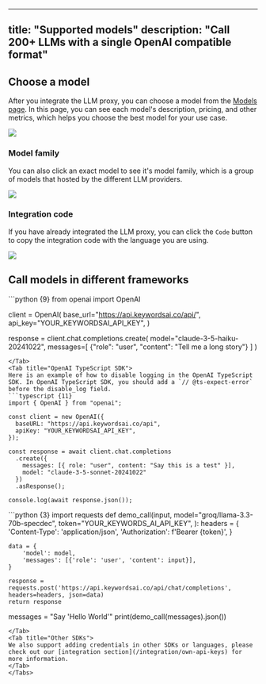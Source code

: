 
---
title: "Supported models"
description: "Call 200+ LLMs with a single OpenAI compatible format"
---


## Choose a model
After you integrate the LLM proxy, you can choose a model from the [Models page](https://platform.keywordsai.co/platform/models). In this page, you can see each model's description, pricing, and other metrics, which helps you choose the best model for your use case.
<Frame>
<img src="https://keywordsai-static.s3.us-east-1.amazonaws.com/docs/llm-proxy/models.png"/>
</Frame>

### Model family
You can also click an exact model to see it's model family, which is a group of models that hosted by the different LLM providers.
<Frame>
<img src="https://keywordsai-static.s3.us-east-1.amazonaws.com/docs/llm-proxy/model-details.png"/>
</Frame>

### Integration code
If you have already integrated the LLM proxy, you can click the `Code` button to copy the integration code with the language you are using.
<Frame>
<img src="https://keywordsai-static.s3.us-east-1.amazonaws.com/docs/llm-proxy/model-code.png"/>
</Frame>

## Call models in different frameworks
<Tabs>
<Tab title="OpenAI Python SDK">
```python {9}
from openai import OpenAI

client = OpenAI(
    base_url="https://api.keywordsai.co/api/",
    api_key="YOUR_KEYWORDSAI_API_KEY",
)

response = client.chat.completions.create(
    model="claude-3-5-haiku-20241022",
    messages=[
        {"role": "user", "content": "Tell me a long story"}
    ]
)
```
</Tab>
<Tab title="OpenAI TypeScript SDK">
Here is an example of how to disable logging in the OpenAI TypeScript SDK. In OpenAI TypeScript SDK, you should add a `// @ts-expect-error` before the disable_log field.
```typescript {11}
import { OpenAI } from "openai";

const client = new OpenAI({
  baseURL: "https://api.keywordsai.co/api",
  apiKey: "YOUR_KEYWORDSAI_API_KEY",
});

const response = await client.chat.completions
  .create({
    messages: [{ role: "user", content: "Say this is a test" }],
    model: "claude-3-5-sonnet-20241022"
  })
  .asResponse();

console.log(await response.json());
```
</Tab>
<Tab title="Standard API">
```python  {3}
import requests
def demo_call(input, 
              model="groq/llama-3.3-70b-specdec",
              token="YOUR_KEYWORDS_AI_API_KEY",
              ):
    headers = {
        'Content-Type': 'application/json',
        'Authorization': f'Bearer {token}',
    }

    data = {
        'model': model,
        'messages': [{'role': 'user', 'content': input}],
    }

    response = requests.post('https://api.keywordsai.co/api/chat/completions', headers=headers, json=data)
    return response

messages = "Say 'Hello World'"
print(demo_call(messages).json())
```
</Tab>
<Tab title="Other SDKs">
We also support adding credentials in other SDKs or languages, please check out our [integration section](/integration/own-api-keys) for more information.
</Tab>
</Tabs>